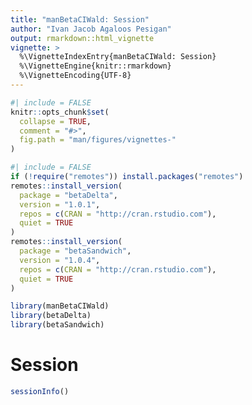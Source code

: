 ```yaml
---
title: "manBetaCIWald: Session"
author: "Ivan Jacob Agaloos Pesigan"
output: rmarkdown::html_vignette
vignette: >
  %\VignetteIndexEntry{manBetaCIWald: Session}
  %\VignetteEngine{knitr::rmarkdown}
  %\VignetteEncoding{UTF-8}
---
```


```r
#| include = FALSE
knitr::opts_chunk$set(
  collapse = TRUE,
  comment = "#>",
  fig.path = "man/figures/vignettes-"
)
```

```r
#| include = FALSE
if (!require("remotes")) install.packages("remotes")
remotes::install_version(
  package = "betaDelta",
  version = "1.0.1",
  repos = c(CRAN = "http://cran.rstudio.com"),
  quiet = TRUE
)
remotes::install_version(
  package = "betaSandwich",
  version = "1.0.4",
  repos = c(CRAN = "http://cran.rstudio.com"),
  quiet = TRUE
)
```

```r
library(manBetaCIWald)
library(betaDelta)
library(betaSandwich)
```

# Session

```r
sessionInfo()
```

